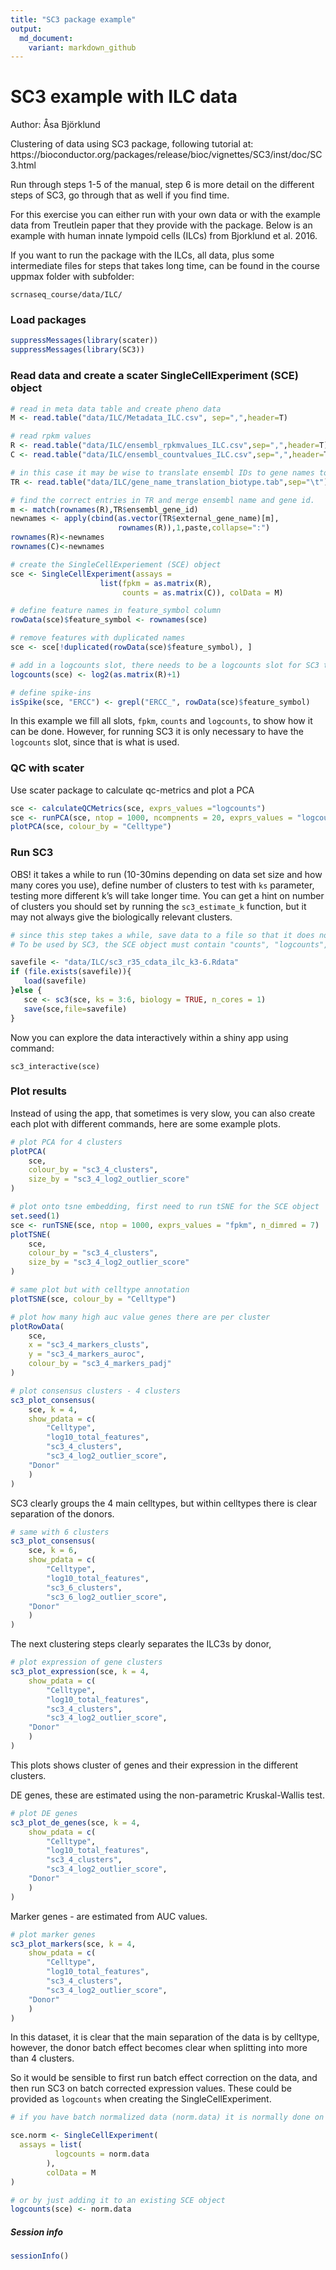 ```yaml
---
title: "SC3 package example"
output:
  md_document:
    variant: markdown_github
---
```


# SC3 example with ILC data
Author: Åsa Björklund


Clustering of data using SC3 package, following tutorial at:
https://bioconductor.org/packages/release/bioc/vignettes/SC3/inst/doc/SC3.html

Run through steps 1-5 of the manual, step 6 is more detail on the different steps of SC3, go through that as well if you find time.

For this exercise you can either run with your own data or with the example data from Treutlein paper that they provide with the package. Below is an example with human innate lympoid cells (ILCs) from Bjorklund et al. 2016.

If you want to run the package with the ILCs, all data, plus some intermediate files for steps that takes long time, can be found  in the course uppmax folder with subfolder:

`scrnaseq_course/data/ILC/`


### Load packages
```r
suppressMessages(library(scater))
suppressMessages(library(SC3))
```

### Read data and create a scater SingleCellExperiment (SCE) object

```r
# read in meta data table and create pheno data
M <- read.table("data/ILC/Metadata_ILC.csv", sep=",",header=T)

# read rpkm values
R <- read.table("data/ILC/ensembl_rpkmvalues_ILC.csv",sep=",",header=T)
C <- read.table("data/ILC/ensembl_countvalues_ILC.csv",sep=",",header=T)

# in this case it may be wise to translate ensembl IDs to gene names to make plots with genes more understandable
TR <- read.table("data/ILC/gene_name_translation_biotype.tab",sep="\t")

# find the correct entries in TR and merge ensembl name and gene id.
m <- match(rownames(R),TR$ensembl_gene_id)
newnames <- apply(cbind(as.vector(TR$external_gene_name)[m],
                        rownames(R)),1,paste,collapse=":")
rownames(R)<-newnames
rownames(C)<-newnames

# create the SingleCellExperiement (SCE) object
sce <- SingleCellExperiment(assays = 
                    list(fpkm = as.matrix(R), 
                         counts = as.matrix(C)), colData = M)

# define feature names in feature_symbol column
rowData(sce)$feature_symbol <- rownames(sce)

# remove features with duplicated names
sce <- sce[!duplicated(rowData(sce)$feature_symbol), ]

# add in a logcounts slot, there needs to be a logcounts slot for SC3 to run on.
logcounts(sce) <- log2(as.matrix(R)+1)

# define spike-ins
isSpike(sce, "ERCC") <- grepl("ERCC_", rowData(sce)$feature_symbol)
```

In this example we fill all slots, `fpkm`, `counts` and `logcounts`, to show how it can be done. However, for running SC3 it is only necessary to have the `logcounts` slot, since that is what is used. 

### QC with scater

Use scater package to calculate qc-metrics and plot a PCA

```r
sce <- calculateQCMetrics(sce, exprs_values ="logcounts")
sce <- runPCA(sce, ntop = 1000, ncompnents = 20, exprs_values = "logcounts")
plotPCA(sce, colour_by = "Celltype")
```

### Run SC3

OBS! it takes a while to run (10-30mins depending on data set size and how many cores you use), define number of clusters to test with `ks` parameter, testing more different k's will take longer time. You can get a hint on number of clusters you should set by running the `sc3_estimate_k` function, but it may not always give the biologically relevant clusters.


```r
# since this step takes a while, save data to a file so that it does not have to be rerun if you execute the code again.
# To be used by SC3, the SCE object must contain "counts", "logcounts", and "feature_symbol"

savefile <- "data/ILC/sc3_r35_cdata_ilc_k3-6.Rdata"
if (file.exists(savefile)){
   load(savefile)
}else {
   sce <- sc3(sce, ks = 3:6, biology = TRUE, n_cores = 1)
   save(sce,file=savefile)
}
```

Now you can explore the data interactively within a shiny app using command:

`sc3_interactive(sce)`

### Plot results

Instead of using the app, that sometimes is very slow, you can also create each plot with different commands, here are some example plots.

```r
# plot PCA for 4 clusters
plotPCA(
    sce, 
    colour_by = "sc3_4_clusters", 
    size_by = "sc3_4_log2_outlier_score"
)

# plot onto tsne embedding, first need to run tSNE for the SCE object
set.seed(1)
sce <- runTSNE(sce, ntop = 1000, exprs_values = "fpkm", n_dimred = 7)
plotTSNE(
    sce, 
    colour_by = "sc3_4_clusters", 
    size_by = "sc3_4_log2_outlier_score"
)

# same plot but with celltype annotation
plotTSNE(sce, colour_by = "Celltype")

# plot how many high auc value genes there are per cluster
plotRowData(
    sce, 
    x = "sc3_4_markers_clusts", 
    y = "sc3_4_markers_auroc", 
    colour_by = "sc3_4_markers_padj"
)

# plot consensus clusters - 4 clusters
sc3_plot_consensus(
    sce, k = 4, 
    show_pdata = c(
        "Celltype", 
        "log10_total_features",
        "sc3_4_clusters", 
        "sc3_4_log2_outlier_score",
	"Donor"	
    )
)
```

SC3 clearly groups the 4 main celltypes, but within celltypes there is clear separation of the donors.

```r
# same with 6 clusters 
sc3_plot_consensus(
    sce, k = 6, 
    show_pdata = c(
        "Celltype", 
        "log10_total_features",
        "sc3_6_clusters", 
        "sc3_6_log2_outlier_score",
	"Donor"	
    )
)
```

The next clustering steps clearly separates the ILC3s by donor,

```r
# plot expression of gene clusters
sc3_plot_expression(sce, k = 4,
    show_pdata = c(
        "Celltype", 
        "log10_total_features",
        "sc3_4_clusters", 
        "sc3_4_log2_outlier_score",
	"Donor"	
    )
)
```
This plots shows cluster of genes and their expression in the different clusters.


DE genes, these are estimated using the non-parametric Kruskal-Wallis test.
```r
# plot DE genes
sc3_plot_de_genes(sce, k = 4,
    show_pdata = c(
        "Celltype", 
        "log10_total_features",
        "sc3_4_clusters", 
        "sc3_4_log2_outlier_score",
	"Donor"	
    )
)
```

Marker genes - are estimated from AUC values.
```r
# plot marker genes
sc3_plot_markers(sce, k = 4,
    show_pdata = c(
        "Celltype", 
        "log10_total_features",
        "sc3_4_clusters", 
        "sc3_4_log2_outlier_score",
	"Donor"	
    )
)
```


In this dataset, it is clear that the main separation of the data is by celltype, however, the donor batch effect becomes clear when splitting into more than 4 clusters. 

So it would be sensible to first run batch effect correction on the data, and then run SC3 on batch corrected expression values. These could be provided as `logcounts` when creating the SingleCellExperiment.

```r
# if you have batch normalized data (norm.data) it is normally done on logged counts or rpkms, so the SCE object should be created as:

sce.norm <- SingleCellExperiment(
  assays = list(
          logcounts = norm.data
        ),
        colData = M
)

# or by just adding it to an existing SCE object
logcounts(sce) <- norm.data

```


##### Session info

```r
sessionInfo()
```


